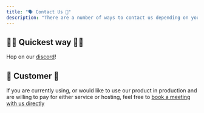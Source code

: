 ```yaml
---
title: "🗣️ Contact Us 🦻"
description: "There are a number of ways to contact us depending on your needs"
---
```


## 🏃‍♀️ Quickest way 🏃‍♀️

Hop on our [discord](https://discord.gg/qaFf7S373c)!

## 👑 Customer 👑

If you are currently using, or would like to use our product in production and are willing to pay for either service or hosting, 
feel free to [book a meeting with us directly](https://calendly.com/anarchy-ai/customer-call)
